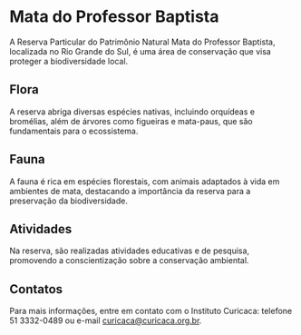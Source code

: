# Mata do Professor Baptista

A Reserva Particular do Patrimônio Natural Mata do Professor Baptista, localizada no Rio Grande do Sul, é uma área de conservação que visa proteger a biodiversidade local.

## Flora

A reserva abriga diversas espécies nativas, incluindo orquídeas e bromélias, além de árvores como figueiras e mata-paus, que são fundamentais para o ecossistema.

## Fauna

A fauna é rica em espécies florestais, com animais adaptados à vida em ambientes de mata, destacando a importância da reserva para a preservação da biodiversidade.

## Atividades

Na reserva, são realizadas atividades educativas e de pesquisa, promovendo a conscientização sobre a conservação ambiental.

## Contatos

Para mais informações, entre em contato com o Instituto Curicaca: telefone 51 3332-0489 ou e-mail curicaca@curicaca.org.br.